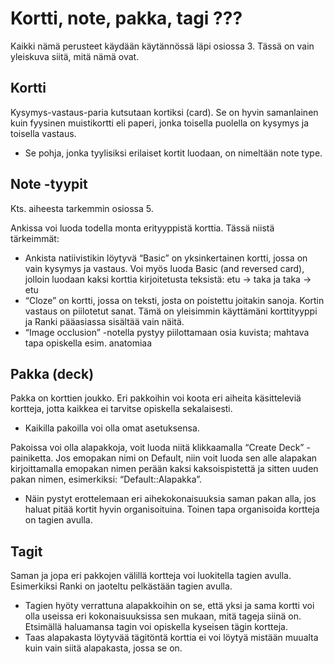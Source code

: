 # Kortti, note, pakka, tagi ???  

Kaikki nämä perusteet käydään käytännössä läpi osiossa 3. Tässä on vain yleiskuva siitä, mitä nämä ovat.

## Kortti 

Kysymys-vastaus-paria kutsutaan kortiksi (card). Se on hyvin samanlainen kuin fyysinen muistikortti eli paperi, jonka toisella puolella on kysymys ja toisella vastaus. 

- Se pohja, jonka tyylisiksi erilaiset kortit luodaan, on nimeltään note type. 

## Note -tyypit

Kts. aiheesta tarkemmin osiossa 5.

Ankissa voi luoda todella monta erityyppistä korttia. Tässä niistä tärkeimmät:

- Ankista natiivistikin löytyvä "Basic" on yksinkertainen kortti, jossa on vain kysymys ja vastaus. Voi myös luoda Basic (and reversed card), jolloin luodaan kaksi korttia kirjoitetusta teksistä: etu -> taka ja taka -> etu 
- "Cloze" on kortti, jossa on teksti, josta on poistettu joitakin sanoja. Kortin vastaus on piilotetut sanat. Tämä on yleisimmin käyttämäni korttityyppi ja Ranki pääasiassa sisältää vain näitä. 
- "Image occlusion" -notella pystyy piilottamaan osia kuvista; mahtava tapa opiskella esim. anatomiaa 

## Pakka (deck)

Pakka on korttien joukko. Eri pakkoihin voi koota eri aiheita käsitteleviä kortteja, jotta kaikkea ei tarvitse opiskella sekalaisesti. 

- Kaikilla pakoilla voi olla omat asetuksensa. 

Pakoissa voi olla alapakkoja, voit luoda niitä klikkaamalla "Create Deck" -painiketta. Jos emopakan nimi on Default, niin voit luoda sen alle alapakan kirjoittamalla emopakan nimen perään kaksi kaksoispistettä ja sitten uuden pakan nimen, esimerkiksi: "Default::Alapakka".

- Näin pystyt erottelemaan eri aihekokonaisuuksia saman pakan alla, jos haluat pitää kortit hyvin organisoituina. Toinen tapa organisoida kortteja on tagien avulla.

## Tagit 

Saman ja jopa eri pakkojen välillä kortteja voi luokitella tagien avulla. Esimerkiksi Ranki on jaoteltu pelkästään tagien avulla.

- Tagien hyöty verrattuna alapakkoihin on se, että yksi ja sama kortti voi olla useissa eri kokonaisuuksissa sen mukaan, mitä tageja siinä on. Etsimällä haluamansa tagin voi opiskella kyseisen tägin kortteja. 
- Taas alapakasta löytyvää tägitöntä korttia ei voi löytyä mistään muualta kuin vain siitä alapakasta, jossa se on. 